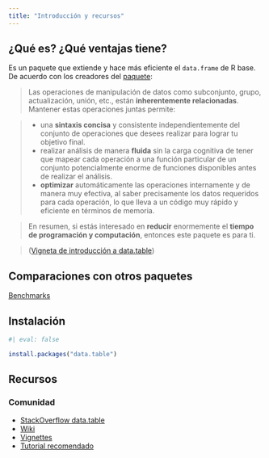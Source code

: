 ```yaml
---
title: "Introducción y recursos"
---
```


## ¿Qué es? ¿Qué ventajas tiene?

Es un paquete que extiende y hace más eficiente el `data.frame` de R base. De acuerdo con los creadores del [paquete](https://rdatatable.gitlab.io/data.table/index.html):

> Las operaciones de manipulación de datos como subconjunto, grupo, actualización, unión, etc., están **inherentemente relacionadas**. Mantener estas operaciones juntas permite:

> - una **sintaxis concisa** y consistente independientemente del conjunto de operaciones que desees realizar para lograr tu objetivo final.
> - realizar análisis de manera **fluida** sin la carga cognitiva de tener que mapear cada operación a una función particular de un conjunto potencialmente enorme de funciones disponibles antes de realizar el análisis.
> - **optimizar** automáticamente las operaciones internamente y de manera muy efectiva, al saber precisamente los datos requeridos para cada operación, lo que lleva a un código muy rápido y eficiente en términos de memoria.

> En resumen, si estás interesado en **reducir** enormemente el **tiempo de programación y computación**, entonces este paquete es para ti.

> ([Vigneta de introducción a data.table](https://cran.r-project.org/web/packages/data.table/vignettes/datatable-intro.html))


## Comparaciones con otros paquetes

[Benchmarks](https://duckdblabs.github.io/db-benchmark/)

## Instalación

```r
#| eval: false

install.packages("data.table")
```

## Recursos

### Comunidad 
 - [StackOverflow data.table](https://stackoverflow.com/questions/tagged/data.table)
 - [Wiki](https://github.com/Rdatatable/data.table/wiki)
 - [Vignettes](https://rdatatable.gitlab.io/data.table/index.html)
 - [Tutorial recomendado](https://franknarf1.github.io/r-tutorial/_book/tables.html#program-cols)
